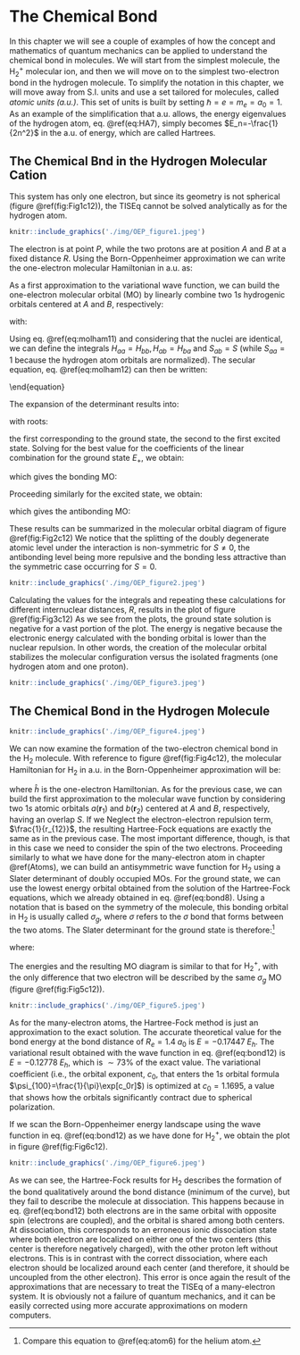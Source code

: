 # The Chemical Bond {#Bonds}

In this chapter we will see a couple of examples of how the concept and mathematics of quantum mechanics can be applied to understand the chemical bond in molecules. We will start from the simplest molecule, the $\mathrm{H}_2^+$ molecular ion, and then we will move on to the simplest two-electron bond in the hydrogen molecule. To simplify the notation in this chapter, we will move away from S.I. units and  use a set tailored for molecules, called *atomic units (a.u.)*. This set of units is built by setting $\hbar=e=m_e=a_0=1$. As an example of the simplification that a.u. allows, the energy eigenvalues of the hydrogen atom, eq. \@ref(eq:HA7), simply becomes $E_n=-\frac{1}{2n^2}$ in the a.u. of energy, which are called Hartrees.

## The Chemical Bnd in the Hydrogen Molecular Cation

This system has only one electron, but since its geometry is not spherical (figure \@ref(fig:Fig1c12)), the TISEq cannot be solved analytically as for the hydrogen atom. 

```r
knitr::include_graphics('./img/OEP_figure1.jpeg')
```

The electron is at point $P$, while the two protons are at position $A$ and $B$ at a fixed distance $R$. Using the Born-Oppenheimer approximation we can write the one-electron molecular Hamiltonian in a.u. as: 

\begin{equation}
\hat{H} = \hat{H}_e+\frac{1}{R} = \left( -\frac{1}{2}\nabla^2-\frac{1}{\mathbf{r}_A}-\frac{1}{\mathbf{r}_B} \right)+\frac{1}{R}
(\#eq:bond1)
\end{equation}

As a first approximation to the variational wave function, we can build the one-electron molecular orbital (MO) by linearly combine two $1s$ hydrogenic orbitals centered at $A$ and $B$, respectively:

\begin{equation}
\varphi = c_1 a + c_2 b,
(\#eq:bond2)
\end{equation}

with:

\begin{equation}
\begin{aligned}
a &= 1s_A = \left( \psi_{100} \right)_A\\
b &= 1s_B = \left( \psi_{100} \right)_B.
\end{aligned}
(\#eq:bond3)
\end{equation}

Using eq. \@ref(eq:molham11) and considering that the nuclei are identical, we can define the integrals $H_{aa}=H_{bb}, H_{ab}=H_{ba}$ and $S_{ab}=S$ (while $S_{aa}=1$ because the hydrogen atom orbitals are normalized). The secular equation, eq. \@ref(eq:molham12) can then be written:

\begin{equation}
\begin{vmatrix}
H_{aa}-E   & H_{ab}-ES \\\
H_{ab}-ES  & H_{aa}-E
\end{vmatrix}=0
(\#eq:bond4)
\end{equation}

The expansion of the determinant results into:

\begin{equation}
\begin{aligned}
(H_{aa}-E)^2 &=(H_{ab}-ES)^2 \\
H_{aa}-E &= \pm (H_{ab}-ES), \\
\end{aligned}
(\#eq:bond5)
\end{equation}

with roots:

\begin{equation}
\begin{aligned}
E_{+} &= \frac{H_{aa}+H_{ab}}{1+S} = H_{aa}+\frac{H_{ba}-SH_{aa}}{1+S}, \\
E_{-} &= \frac{H_{aa}-H_{ab}}{1-S} = H_{aa}-\frac{H_{ba}-SH_{aa}}{1-S}, 
\end{aligned}
(\#eq:bond6)
\end{equation}

the first corresponding to the ground state, the second to the first excited state. Solving for the best value for the coefficients of the linear combination for the ground state $E_{+}$, we obtain:

\begin{equation}
c_1=c_2=\frac{1}{\sqrt{2+2S}},
(\#eq:bond7)
\end{equation}

which gives the bonding MO:

\begin{equation}
\varphi_{+}=\frac{a+b}{\sqrt{2+2S}}.
(\#eq:bond8)
\end{equation}

Proceeding similarly for the excited state, we obtain:

\begin{equation}
c_1=\frac{1}{\sqrt{2-2S}}\;\quad c_2=-\frac{1}{\sqrt{2-2S}},
(\#eq:bond9)
\end{equation}

which gives the antibonding MO:

\begin{equation}
\varphi_{-}=\frac{b-a}{\sqrt{2-2S}}.
(\#eq:bond10)
\end{equation}

These results can be summarized in the molecular orbital diagram of figure \@ref(fig:Fig2c12) We notice that the splitting of the doubly degenerate atomic level under the interaction is non-symmetric for $S\neq0$, the antibonding level being more repulsive and the bonding less attractive than the symmetric case occurring for $S = 0$.

```r
knitr::include_graphics('./img/OEP_figure2.jpeg')
```

Calculating the values for the integrals and repeating these calculations for different internuclear distances, $R$, results in the plot of figure \@ref(fig:Fig3c12) As we see from the plots, the ground state solution is negative for a vast portion of the plot. The energy is negative because the electronic energy calculated with the bonding orbital is lower than the nuclear repulsion. In other words, the creation of the molecular orbital stabilizes the molecular configuration versus the isolated fragments (one hydrogen atom and one proton).

```r
knitr::include_graphics('./img/OEP_figure3.jpeg')
```

## The Chemical Bond in the Hydrogen Molecule

```r
knitr::include_graphics('./img/OEP_figure4.jpeg')
```

We can now examine the formation of the two-electron chemical bond in the $\text{H}_2$ molecule. With reference to figure \@ref(fig:Fig4c12), the molecular Hamiltonian for $\text{H}_2$ in a.u. in the Born-Oppenheimer approximation will be: 

\begin{equation}
\begin{aligned}
\hat{H} &= \hat{H}_e+\frac{1}{R} \\
&=\left( -\frac{1}{2}\nabla^2_1-\frac{1}{\mathbf{r}_{A1}}-\frac{1}{\mathbf{r}_{B1}} \right)+\left( -\frac{1}{2}\nabla^2_2-\frac{1}{\mathbf{r}_{A2}}-\frac{1}{\mathbf{r}_{B2}} \right)+\frac{1}{r_{12}}+\frac{1}{R}\\
&= \hat{h}_1+\hat{h}_2+\frac{1}{r_{12}}+\frac{1}{R},
\end{aligned}
(\#eq:bond11)
\end{equation}

where $\hat{h}$ is the one-electron Hamiltonian. As for the previous case, we can build the first approximation to the molecular wave function by considering two $1s$ atomic orbitals $a(\mathbf{r}_1)$ and $b(\mathbf{r}_2)$ centered at $A$ and $B$, respectively, having an overlap $S$. If we Neglect the electron-electron repulsion term, $\frac{1}{r_{12}}$, the resulting Hartree-Fock equations are exactly the same as in the previous case. The most important difference, though, is that in this case we need to consider the spin of the two electrons. Proceeding similarly to what we have done for the many-electron atom in chapter \@ref(Atoms), we can build an antisymmetric wave function for $\text{H}_2$ using a Slater determinant of doubly occupied MOs. For the ground state, we can use the lowest energy orbital obtained from the solution of the Hartree-Fock equations, which we already obtained in eq. \@ref(eq:bond8). Using a notation that is based on the symmetry of the molecule, this bonding orbital in $\text{H}_2$ is usually called $\sigma_g$, where $\sigma$ refers to the $\sigma$ bond that forms between the two atoms. The Slater determinant for the ground state is therefore:^[Compare this equation to \@ref(eq:atom6) for the helium atom.]

\begin{equation}
\Psi (\mathbf{x}_{1},\mathbf{x}_{2})= |\sigma_{g}\phi_{\uparrow},\sigma_{g}\phi_{\downarrow}\rangle,=\sigma_{g}(\mathbf{r}_1)\sigma_{g}(\mathbf{r}_2) \frac{1}{\sqrt{2}} \left[ \phi_{\uparrow}\phi_{\downarrow} - \phi_{\downarrow}\phi_{\uparrow} \right],
(\#eq:bond12)
\end{equation}

where:

\begin{equation}
\sigma_{g}=\varphi_{+}=\frac{\left(\psi_{100}\right)_A+\left(\psi_{100}\right)_B}{\sqrt{2+2S}}.
(\#eq:bond13)
\end{equation}

The energies and the resulting MO diagram is similar to that for $\mathrm{H}_2^+$, with the only difference that two electron will be described by the same $\sigma_g$ MO (figure \@ref(fig:Fig5c12)). 

```r
knitr::include_graphics('./img/OEP_figure5.jpeg')
```

As for the many-electron atoms, the Hartree-Fock method is just an approximation to the exact solution. The accurate theoretical value for the bond energy at the bond distance of $R_e=1.4\;a_0$ is $E= -0.17447\;E_h$. The variational result obtained with the wave function in eq. \@ref(eq:bond12) is $E= -0.12778\;E_h$, which is $\sim 73 \%$ of the exact value. The variational coefficient (i.e., the orbital exponent, $c_0$, that enters the $1s$ orbital formula $\psi_{100}=\frac{1}{\pi}\exp[c_0r]$) is optimized at $c_0=1.1695$, a value that shows how the orbitals significantly contract due to spherical polarization.

If we scan the Born-Oppenheimer energy landscape using the wave function in eq. \@ref(eq:bond12) as we have done for $\mathrm{H}_2^+$,  we obtain the plot in figure \@ref(fig:Fig6c12).

```r
knitr::include_graphics('./img/OEP_figure6.jpeg')
```


As we can see, the Hartree-Fock results for $\mathrm{H}_2$ describes the formation of the bond qualitatively around the bond distance (minimum of the curve), but they fail to describe the molecule at dissociation. This happens because in eq. \@ref(eq:bond12) both electrons are in the same orbital with opposite spin (electrons are coupled), and the orbital is shared among both centers. At dissociation, this corresponds to an erroneous ionic dissociation state where both electron are localized on either one of the two centers (this center is therefore negatively charged), with the other proton left without electrons. This is in contrast with the correct dissociation, where each electron should be localized around each center (and therefore, it should be uncoupled from the other electron). This error is once again the result of the approximations that are necessary to treat the TISEq of a many-electron system. It is obviously not a failure of quantum mechanics, and it can be easily corrected using more accurate approximations on modern computers. 
